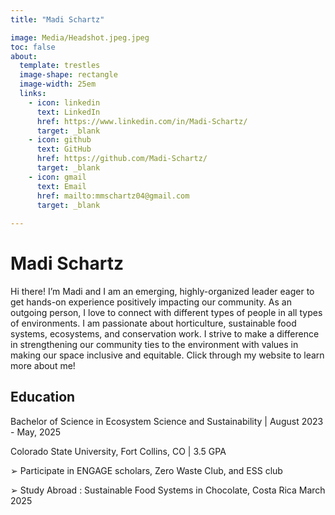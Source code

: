 ```yaml
---
title: "Madi Schartz"

image: Media/Headshot.jpeg.jpeg 
toc: false
about: 
  template: trestles
  image-shape: rectangle
  image-width: 25em
  links:
    - icon: linkedin
      text: LinkedIn
      href: https://www.linkedin.com/in/Madi-Schartz/
      target: _blank
    - icon: github
      text: GitHub
      href: https://github.com/Madi-Schartz/
      target: _blank
    - icon: gmail
      text: Email
      href: mailto:mmschartz04@gmail.com
      target: _blank
      
---
```

# Madi Schartz
       
Hi there! I'm Madi and I am an emerging, highly-organized leader eager to get hands-on experience positively impacting our community. As
an outgoing person, I love to connect with different types of people in all types of environments. I am passionate about
horticulture, sustainable food systems, ecosystems, and conservation work. I strive to make a difference in
strengthening our community ties to the environment with values in making our space inclusive and equitable. Click through my website to learn more about me!

## Education

Bachelor of Science in Ecosystem Science and Sustainability | August 2023 - May, 2025

Colorado State University, Fort Collins, CO | 3.5 GPA

➢ Participate in ENGAGE scholars, Zero Waste Club, and ESS club

➢ Study Abroad : Sustainable Food Systems in Chocolate, Costa Rica March 2025




